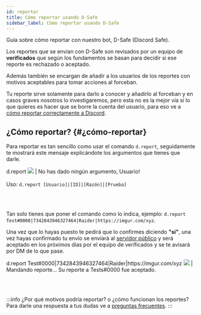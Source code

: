 ```yaml
---
id: reportar
title: Cómo reportar usando D-Safe
sidebar_label: Cómo reportar usando D-Safe
---
```


Guía sobre cómo reportar con nuestro bot, D-Safe (Discord Safe).

Los reportes que se envían con D-Safe son revisados por un equipo de **verificados** que según los fundamentos se basan para decidir si ese reporte es rechazado o aceptado.

Además también se encargan de añadir a los usuarios de los reportes con motivos aceptables para tomar acciones al forceban. 

Tu reporte sirve solamente para darlo a conocer y añadirlo al forceban y en casos graves nosotros lo investigaremos, pero esta no es la mejor vía si lo que quieres es hacer que se borre la cuenta del usuario, para eso ve a [cómo reportar correctamente a Discord](reportar-discord.mdx).

## ¿Cómo reportar? {#¿cómo-reportar}

Para reportar es tan sencillo como usar el comando ``d.report``, seguidamente te mostrará este mensaje explicándote los argumentos que tienes que darle.

<DiscordMessages>
  <DiscordMessage author="Usuario" avatar="red">d.report</DiscordMessage>
  <discord-message author="D-Safe" avatar="https://i.imgur.com/FFBgOWE.png" bot='true' verified='true'><img className="discord-emoji" src="https://cdn.discordapp.com/emojis/657955119886893057.gif?v=1"></img> | No has dado ningún argumento, <discord-mention highlight="" class="discord-mention discord-user-mention hydrated">Usuario</discord-mention>!
  <br></br>
    Uso: <code>d.report [Usuario]|[ID]|[Razón]|[Prueba]</code></discord-message>
</DiscordMessages>

<br></br>

Tan solo tienes que poner el comando como lo indica, ejemplo: ``d.report Test#0000|7342843946327464|Raider|https://imgur.com/xyz``. 

Una vez que lo hayas puesto te pedirá que lo confirmes diciendo **"sí"**, una vez hayas confirmado tu envío se enviará al [servidor público](https://discordsafe.com/discord) y será aceptado en los próximos días por el equipo de verificados y se te avisará por DM de lo que pase.

<DiscordMessages>
  <DiscordMessage author="Usuario" avatar="red">d.report Test#0000|7342843946327464|Raider|https://imgur.com/xyz</DiscordMessage>
  <discord-message author="D-Safe" avatar="https://i.imgur.com/FFBgOWE.png" bot='true' verified='true'><img className="discord-emoji" src="https://cdn.discordapp.com/emojis/656224418946744320.gif?v=1"></img> | Mandando reporte...</discord-message>
</DiscordMessages>
<DiscordMessages>
  <discord-message author="D-Safe" avatar="https://i.imgur.com/FFBgOWE.png" bot='true' verified='true'>
    Su reporte a <span class="bold">Tests#0000</span> fue aceptado.
  </discord-message>
</DiscordMessages>

<br></br>

:::info ¿Por qué motivos podría reportar? o ¿cómo funcionan los reportes?
Para darle una respuesta a tus dudas ve a [preguntas frecuentes](intro/faq.mdx).
:::

